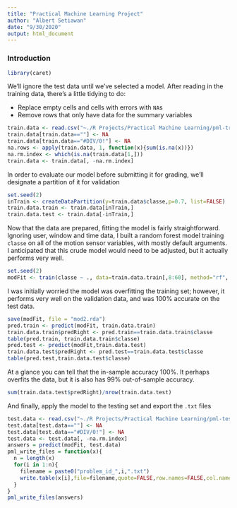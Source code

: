 ---
title: "Practical Machine Learning Project"
author: "Albert Setiawan"
date: "9/30/2020"
output: html_document
---

### Introduction

```{r library}
library(caret)
```
We'll ignore the test data until we've selected a model. After reading in the training data, there's a little tidying to do:

* Replace empty cells and cells with errors with `NA`s
* Remove rows that only have data for the summary variables
```{r}
train.data <- read.csv("~./R Projects/Practical Machine Learning/pml-training.csv")
train.data[train.data==""] <- NA
train.data[train.data=="#DIV/0!"] <- NA
na.rows <- apply(train.data, 1, function(x){sum(is.na(x))})
na.rm.index <- which(is.na(train.data[1,]))
train.data <- train.data[, -na.rm.index]
```
In order to evaluate our model before submitting it for grading, we'll designate a partition of it for validation
```{r}
set.seed(2)
inTrain <- createDataPartition(y=train.data$classe,p=0.7, list=FALSE) 
train.data.train <- train.data[inTrain,]
train.data.test <- train.data[-inTrain,]
```
Now that the data are prepared, fitting the model is fairly straightforward. Ignoring user, window and time data, I built a random forest model training `classe` on all of the motion sensor variables, with mostly default arguments. I anticipated that this crude model would need to be adjusted, but it actually performs very well.
```{r, cache=TRUE}
set.seed(2)
modFit <- train(classe ~ ., data=train.data.train[,8:60], method="rf", prox=TRUE) 
```
I was initially worried the model was overfitting the training set; however, it performs very well on the validation data, and was 100% accurate on the test data.
```{r}
save(modFit, file = "mod2.rda")
pred.train <- predict(modFit, train.data.train)
train.data.train$predRight <- pred.train==train.data.train$classe
table(pred.train, train.data.train$classe)
pred.test <- predict(modFit,train.data.test)
train.data.test$predRight <- pred.test==train.data.test$classe
table(pred.test,train.data.test$classe)
```
At a glance you can tell that the in-sample accuracy 100%. It perhaps overfits the data, but it is also has 99% out-of-sample accuracy.
```{r}
sum(train.data.test$predRight)/nrow(train.data.test)
```
And finally, apply the model to the testing set and export the `.txt` files
```{r}
test.data <- read.csv("~./R Projects/Practical Machine Learning/pml-testing.csv")
test.data[test.data==""] <- NA
test.data[test.data=="#DIV/0!"] <- NA
test.data <- test.data[, -na.rm.index]
answers = predict(modFit, test.data)
pml_write_files = function(x){
  n = length(x)
  for(i in 1:n){
    filename = paste0("problem_id_",i,".txt")
    write.table(x[i],file=filename,quote=FALSE,row.names=FALSE,col.names=FALSE)
  }
}
pml_write_files(answers)
```